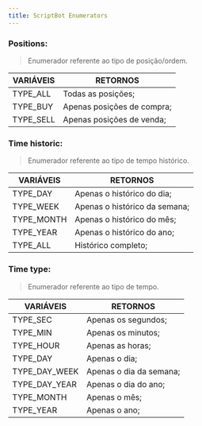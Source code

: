 ```yaml
---
title: ScriptBot Enumerators
---
```



### Positions:

> Enumerador referente ao tipo de posição/ordem.

| VARIÁVEIS                    | RETORNOS                   |
| ---------------------------- | -------------------------- |
| <CodeVar>TYPE_ALL</CodeVar>  | Todas as posições;         |
| <CodeVar>TYPE_BUY</CodeVar>  | Apenas posições de compra; |
| <CodeVar>TYPE_SELL</CodeVar> | Apenas posições de venda;  |

### Time historic:

> Enumerador referente ao tipo de tempo histórico.

| VARIÁVEIS                     | RETORNOS                      |
| ----------------------------- | ----------------------------- |
| <CodeVar>TYPE_DAY</CodeVar>   | Apenas o histórico do dia;    |
| <CodeVar>TYPE_WEEK</CodeVar>  | Apenas o histórico da semana; |
| <CodeVar>TYPE_MONTH</CodeVar> | Apenas o histórico do mês;    |
| <CodeVar>TYPE_YEAR</CodeVar>  | Apenas o histórico do ano;    |
| <CodeVar>TYPE_ALL</CodeVar>   | Histórico completo;           |

### Time type:

> Enumerador referente ao tipo de tempo.

| VARIÁVEIS                        | RETORNOS                |
| -------------------------------- | ----------------------- |
| <CodeVar>TYPE_SEC</CodeVar>      | Apenas os segundos;     |
| <CodeVar>TYPE_MIN</CodeVar>      | Apenas os minutos;      |
| <CodeVar>TYPE_HOUR</CodeVar>     | Apenas as horas;        |
| <CodeVar>TYPE_DAY</CodeVar>      | Apenas o dia;           |
| <CodeVar>TYPE_DAY_WEEK</CodeVar> | Apenas o dia da semana; |
| <CodeVar>TYPE_DAY_YEAR</CodeVar> | Apenas o dia do ano;    |
| <CodeVar>TYPE_MONTH</CodeVar>    | Apenas o mês;           |
| <CodeVar>TYPE_YEAR</CodeVar>     | Apenas o ano;           |
